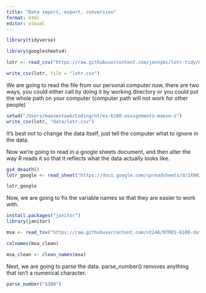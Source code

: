 ```yaml
---
title: "Data import, export, conversion"
format: html
editor: visual
---
```

```r
library(tidyverse)
```
```r
library(googlesheets4)
```

```r
lotr <- read_csv("https://raw.githubusercontent.com/jennybc/lotr-tidy/master/data/lotr_tidy.csv")
```

```r
write_csv(lotr, file = "lotr.csv")
```

We are going to read the file from our personal computer now, there are two ways, you could either call by doing it by working directory or you could put the whole path on your computer (computer path will not work for other people)

```r
setwd("/Users/maevestaab/Coding/ntres-6100-assignments-maeve-s")
write_csv(lotr, "data/lotr.csv")
```

It's best not to change the data itself, just tell the computer what to ignore in the data.

Now we're going to read in a google sheets document, and then alter the way R reads it so that it reflects what the data actually looks like.

```r
gs4_deauth()
lotr_google <- read_sheet("https://docs.google.com/spreadsheets/d/1X98JobRtA3JGBFacs_JSjiX-4DPQ0vZYtNl_ozqF6IE/edit#gid=754443596", sheet = "deaths", range = "A5:F15")
```

```r
lotr_google
```

Now, we are going to fix the variable names so that they are easier to work with.

```r
install.packages("janitor")
library(janitor)
```

```r
msa <- read_tsv("https://raw.githubusercontent.com/nt246/NTRES-6100-data-science/main/datasets/janitor_mymsa_subset.txt")
```

```r
colnames(msa_clean)
```

```r
msa_clean <- clean_names(msa)
```

Next, we are going to parse the data. parse_number() removes anything that isn't a numerical character.


```r
parse_number("$100")
```
